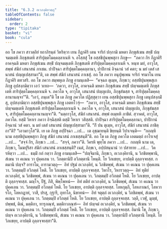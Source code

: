 ```yaml
---
title: "6.3.2 อเวภงฺคิยวตฺถุ"
tableOfContents: false
sidebar:
  order: 2
type: "tipitaka"
basket: "vi"
book: "cula"
---
```



<DynamicBreadcrumb />

<Division number="322" book="cula">

<Paragraph number="1390" book="cula">
อถ โข ภควา สาวตฺถิยํ ยถาภิรนฺตํ วิหริตฺวา เยน กีฏาคิริ เตน จาริกํ ปกฺกามิ มหตา ภิกฺขุสํเฆน สทฺธิํ ปญฺจมตฺเตหิ ภิกฺขุสเตหิ สาริปุตฺตโมคฺคลฺลาเนหิ จ. อโสฺสสุํ โข อสฺสชิปุนพฺพสุกา ภิกฺขู—  “ภควา กิร กีฏาคิริํ อาคจฺฉติ มหตา ภิกฺขุสํเฆน สทฺธิํ ปญฺจมตฺเตหิ ภิกฺขุสเตหิ สาริปุตฺตโมคฺคลฺลาเนหิ จ. หนฺท มยํ, อาวุโส, สพฺพํ สํฆิกํ เสนาสนํ ภาเชม. ปาปิจฺฉา สาริปุตฺตโมคฺคลฺลานา, ปาปิกานํ อิจฺฉานํ วสํ คตา; น มยํ เตสํ เสนาสนํ ปญฺญเปสฺสามา”ติ, เต สพฺพํ สํฆิกํ เสนาสนํ ภาเชสุํ.
</Paragraph>

<Paragraph number="1391" book="cula">
อถ โข ภควา อนุปุพฺเพน จาริกํ จรมาโน เยน กีฏาคิริ ตทวสริ. อถ โข ภควา สมฺพหุเล ภิกฺขู อามนฺเตสิ—  “คจฺฉถ ตุเมฺห, ภิกฺขเว; อสฺสชิปุนพฺพสุเก ภิกฺขู อุปสงฺกมิตฺวา เอวํ วเทถ—  ‘ภควา, อาวุโส, อาคจฺฉติ มหตา ภิกฺขุสํเฆน สทฺธิํ ปญฺจมตฺเตหิ ภิกฺขุสเตหิ สาริปุตฺตโมคฺคลฺลาเนหิ จ. ภควโต จ, อาวุโส, เสนาสนํ ปญฺญเปถ, ภิกฺขุสํฆสฺส จ, สาริปุตฺตโมคฺคลฺลานานญฺจา’”ติ. “เอวํ, ภนฺเต”ติ โข เต ภิกฺขู ภควโต ปฏิสฺสุตฺวา เยน อสฺสชิปุนพฺพสุกา ภิกฺขู เตนุปสงฺกมิํสุ, อุปสงฺกมิตฺวา อสฺสชิปุนพฺพสุเก ภิกฺขู เอตทโวจุํ—  “ภควา, อาวุโส, อาคจฺฉติ มหตา ภิกฺขุสํเฆน สทฺธิํ ปญฺจมตฺเตหิ ภิกฺขุสเตหิ สาริปุตฺตโมคฺคลฺลาเนหิ จ. ภควโต จ, อาวุโส, เสนาสนํ ปญฺญเปถ, ภิกฺขุสํฆสฺส จ, สาริปุตฺตโมคฺคลฺลานานญฺจา”ติ. “นตฺถาวุโส, สํฆิกํ เสนาสนํ. สพฺพํ อเมฺหหิ ภาชิตํ. สฺวาคตํ, อาวุโส, ภควโต. ยสฺมิํ วิหาเร ภควา อิจฺฉิสฺสติ ตสฺมิํ วิหาเร วสิสฺสติ. ปาปิจฺฉา สาริปุตฺตโมคฺคลฺลานา, ปาปิกานํ อิจฺฉานํ วสํ คตา. น มยํ เตสํ เสนาสนํ ปญฺญเปสฺสามา”ติ. “กิํ ปน ตุเมฺห, อาวุโส, สํฆิกํ เสนาสนํ ภาชิตฺถา”ติ? “เอวมาวุโส”ติ.
</Paragraph>

<Paragraph number="1392" book="cula">
เย เต ภิกฺขู อปฺปิจฺฉา …เป…  เต อุชฺฌายนฺติ ขิยฺยนฺติ วิปาเจนฺติ—  “กถญฺหิ นาม อสฺสชิปุนพฺพสุกา ภิกฺขู สํฆิกํ เสนาสนํ ภาเชสฺสนฺตี”ติ. อถ โข เต ภิกฺขู ภควโต เอตมตฺถํ อาโรเจสุํ …เป…  “สจฺจํ กิร, ภิกฺขเว …เป…  “สจฺจํ, ภควา”ติ. วิครหิ พุทฺโธ ภควา …เป…  กถญฺหิ นาม เต, ภิกฺขเว, โมฆปุริสา สํฆิกํ เสนาสนํ ภาเชสฺสนฺติ? เนตํ, ภิกฺขเว, อปฺปสนฺนานํ วา ปสาทาย …เป…  วิครหิตฺวา …เป…  ธมฺมิํ กถํ กตฺวา ภิกฺขู อามนฺเตสิ—
</Paragraph>

<Paragraph number="1393" book="cula">
“ปญฺจิมานิ, ภิกฺขเว, อเวภงฺคิยานิ, น วิภชิตพฺพานิ, สํเฆน วา คเณน วา ปุคฺคเลน วา. วิภตฺตานิปิ อวิภตฺตานิ โหนฺติ. โย วิภเชยฺย, อาปตฺติ ถุลฺลจฺจยสฺส.
</Paragraph>

<Paragraph number="1394" book="cula">
กตมานิ ปญฺจ? อาราโม, อารามวตฺถุ—  อิทํ ปฐมํ อเวภงฺคิยํ, น วิภชิตพฺพํ, สํเฆน วา คเณน วา ปุคฺคเลน วา. วิภตฺตมฺปิ อวิภตฺตํ โหติ. โย วิภเชยฺย, อาปตฺติ ถุลฺลจฺจยสฺส.
</Paragraph>

<Paragraph number="1395" book="cula">
วิหาโร, วิหารวตฺถุ—  อิทํ ทุติยํ อเวภงฺคิยํ, น วิภชิตพฺพํ, สํเฆน วา คเณน วา ปุคฺคเลน วา. วิภตฺตมฺปิ อวิภตฺตํ โหติ. โย วิภเชยฺย, อาปตฺติ ถุลฺลจฺจยสฺส.
</Paragraph>

<Paragraph number="1396" book="cula">
มญฺโจ, ปีฐํ, ภิสิ, พิพฺโพหนํ—  อิทํ ตติยํ อเวภงฺคิยํ, น วิภชิตพฺพํ, สํเฆน วา คเณน วา ปุคฺคเลน วา. วิภตฺตมฺปิ อวิภตฺตํ โหติ. โย วิภเชยฺย, อาปตฺติ ถุลฺลจฺจยสฺส.
</Paragraph>

<Paragraph number="1397" book="cula">
โลหกุมฺภี, โลหภาณกํ, โลหวารโก, โลหกฏาหํ, วาสี, ปรสุ, กุฐารี, กุทาโล, นิขาทนํ—  อิทํ จตุตฺถํ อเวภงฺคิยํ, น วิภชิตพฺพํ, สํเฆน วา คเณน วา ปุคฺคเลน วา. วิภตฺตมฺปิ อวิภตฺตํ โหติ. โย วิภเชยฺย, อาปตฺติ ถุลฺลจฺจยสฺส.
</Paragraph>

<Paragraph number="1398" book="cula">
วลฺลี, เวฬุ, มุญฺชํ, ปพฺพชํ, ติณํ, มตฺติกา, ทารุภณฺฑํ, มตฺติกาภณฺฑํ—  อิทํ ปญฺจมํ อเวภงฺคิยํ, น วิภชิตพฺพํ, สํเฆน วา คเณน วา ปุคฺคเลน วา. วิภตฺตมฺปิ อวิภตฺตํ โหติ. โย วิภเชยฺย, อาปตฺติ ถุลฺลจฺจยสฺส. อิมานิ โข, ภิกฺขเว, ปญฺจ อเวภงฺคิยานิ, น วิภชิตพฺพานิ, สํเฆน วา คเณน วา ปุคฺคเลน วา. วิภตฺตานิปิ อวิภตฺตานิ โหนฺติ. โย วิภเชยฺย, อาปตฺติ ถุลฺลจฺจยสฺสา”ติ.
</Paragraph>
</Division>
